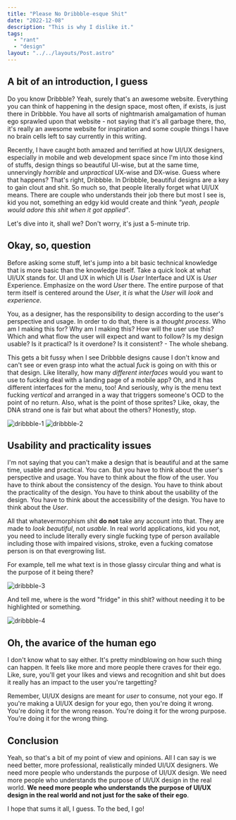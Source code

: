 ```yaml
---
title: "Please No Dribbble-esque Shit"
date: "2022-12-08"
description: "This is why I dislike it."
tags:
  - "rant"
  - "design"
layout: "../../layouts/Post.astro"
---
```


## A bit of an introduction, I guess

Do you know Dribbble? Yeah, surely that's an awesome website. Everything you can think of happening in the design space, most often, if exists, is just there in Dribbble. You have all sorts of nightmarish amalgamation of human ego sprawled upon that website - not saying that it's all garbage there, tho, it's really an awesome website for inspiration and some couple things I have no brain cells left to say currently in this writing.

Recently, I have caught both amazed and terrified at how UI/UX designers, especially in mobile and web development space since I'm into those kind of stuffs, design things so beautiful UI-wise, but at the same time, unnervingly _horrible_ and _unpractical_ UX-wise and DX-wise. Guess where that happens? That's right, Dribbble. In Dribbble, beautiful designs are a key to gain clout and shit. So much so, that people literally forget what UI/UX means. There are couple who understands their job there but most I see is, kid you not, something an edgy kid would create and think _"yeah, people would adore this shit when it got applied"_.

Let's dive into it, shall we? Don't worry, it's just a 5-minute trip.

## Okay, so, question

Before asking some stuff, let's jump into a bit basic technical knowledge that is more basic than the knowledge itself. Take a quick look at what UI/UX stands for. UI and UX in which UI is _User_ Interface and UX is _User_ Experience. Emphasize on the word _User_ there. The entire purpose of that term itself is centered around the _User_, it _is_ what the _User_ will _look_ and _experience_.

You, as a designer, has the responsibility to design according to the user's perspective and usage. In order to do that, there is a _thought process_. Who am I making this for? Why am I making this? How will the user use this? Which and what flow the user will expect and want to follow? Is my design usable? Is it practical? Is it overdone? Is it consistent? - The whole shebang.

This gets a bit fussy when I see Dribbble designs cause I don't know and can't see or even grasp into what the actual _fuck_ is going on with this or that design. Like literally, how many _different interfaces_ would you want to use to fucking deal with a landing page of a mobile app? Oh, and it has different interfaces for the menu, too! And seriously, why is the menu text fucking _vertical_ and arranged in a way that triggers someone's OCD to the point of no return. Also, what is the point of those sprites? Like, okay, the DNA strand one is fair but what about the others? Honestly, stop.

<img className="w-full h-auto" alt="dribbble-1" src="/others/dribbble-1.webp" />
<img className="w-full h-auto" alt="dribbble-2" src="/others/dribbble-2.webp" />

## Usability and practicality issues

I'm not saying that you can't make a design that is beautiful and at the same time, usable and practical. You can. But you have to think about the user's perspective and usage. You have to think about the flow of the user. You have to think about the consistency of the design. You have to think about the practicality of the design. You have to think about the usability of the design. You have to think about the accessibility of the design. You have to think about the _User_.

All that whatevermorphism shit **do not** take any account into that. They are made to _look beautiful_, not _usable_. In real world applications, kid you not, you need to include literally every single fucking type of person available including those with impaired visions, stroke, even a fucking comatose person is on that evergrowing list.

For example, tell me what text is in those glassy circular thing and what is the purpose of it being there?

<img className="w-full h-auto" alt="dribbble-3" src="/others/dribbble-3.webp" />

And tell me, where is the word "fridge" in this shit? without needing it to be highlighted or something.

<img className="w-full h-auto" alt="dribbble-4" src="/others/dribbble-4.webp" />

## Oh, the avarice of the human ego

I don't know what to say either. It's pretty mindblowing on how such thing can happen. It feels like more and more people there craves for their ego. Like, sure, you'll get your likes and views and recognition and shit but does it really has an impact to the user you're targetting?

Remember, UI/UX designs are meant for _user_ to consume, not your ego. If you're making a UI/UX design for your ego, then you're doing it wrong. You're doing it for the wrong reason. You're doing it for the wrong purpose. You're doing it for the wrong thing.

## Conclusion

Yeah, so that's a bit of my point of view and opinions. All I can say is we need better, more professional, realistically minded UI/UX designers. We need more people who understands the purpose of UI/UX design. We need more people who understands the purpose of UI/UX design in the real world. **We need more people who understands the purpose of UI/UX design in the real world and not just for the sake of their ego**.

I hope that sums it all, I guess. To the bed, I go!

